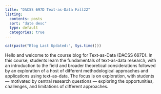 ```yaml
---
title: "DACSS 697D Text-as-Data Fall22"
listing:
  contents: posts
  sort: "date desc"
  type: default
  categories: true
---
```


```r
cat(paste("Blog Last Updated:", Sys.time()))
```

Hello and welcome to the course blog for Text-as-Data (DACSS 697D). In this course, students learn the fundamentals of text-as-data research, with an introduction to the field and broader theoretical considerations followed by an exploration of a host of different methodological approaches and applications using text-as-data. The focus is on exploration, with students — motivated by central research questions — exploring the opportunities, challenges, and limitations of different approaches.
